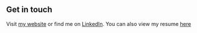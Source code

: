 ## Get in touch

Visit [my website](https://stacycsolomon.github.io/portfolio/) or find me on [LinkedIn](https://www.linkedin.com/in/stacycsolomon/). You can also view my resume [here](https://docs.google.com/document/d/1TS-6WAZFesqEBfiiIvYxtzlaDn_GojtQ/edit?usp=sharing&ouid=113413270209641919874&rtpof=true&sd=true)
